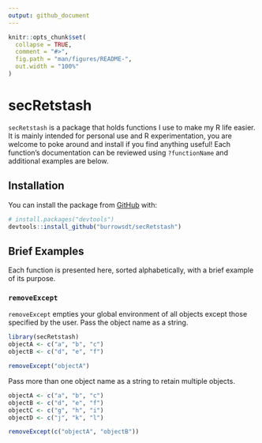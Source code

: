 ```yaml
---
output: github_document
---
```


<!-- README.md is generated from README.Rmd. Please edit that file -->

```r
knitr::opts_chunk$set(
  collapse = TRUE,
  comment = "#>",
  fig.path = "man/figures/README-",
  out.width = "100%"
)
```

# secRetstash

<!-- badges: start -->
<!-- badges: end -->

`secRetstash` is a package that holds functions I use to make my R life easier. It is mainly intended for personal use and R experimentation, you are welcome to poke around and install if you find anything useful! Each function's documentation can be reviewed using `?functionName` and additional examples are below. 

## Installation

You can install the package from [GitHub](https://github.com/) with:

``` r
# install.packages("devtools")
devtools::install_github("burrowsdt/secRetstash")
```
## Brief Examples
Each function is presented here, sorted alphabetically, with a brief example of its purpose.

### `removeExcept`

`removeExcept` empties your global environment of all objects except those specified by the user. Pass the object name as a string.

```r
library(secRetstash)
objectA <- c("a", "b", "c")
objectB <- c("d", "e", "f")

removeExcept("objectA")
```

Pass more than one object name as a string to retain multiple objects.

```r

objectA <- c("a", "b", "c")
objectB <- c("d", "e", "f")
objectC <- c("g", "h", "i")
objectD <- c("j", "k", "l")

removeExcept(c("objectA", "objectB"))
```
